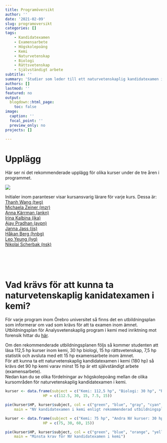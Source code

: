 ```yaml
---
title: Programöversikt
author: ''
date: '2021-02-09'
slug: programoversikt
categories: []
tags:
    - Kandidatexamen
    - Examensarbete
    - Högskolepoäng
    - Kemi
    - Naturvetenskap
    - Biologi
    - Rättsvetenskap
    - Självständigt arbete
subtitle: ''
summary: 'Studier som leder till ett naturvetenskaplig kandidatexamen i kemi'
authors: []
lastmod: ''
featured: no
output:
  blogdown::html_page:
    toc: false
image:
  caption: ''
  focal_point: ''
  preview_only: no
projects: []

---
```






# Upplägg
Här ser ni det rekommenderade upplägg för olika kurser under de tre åren i programmet. 

![](programoversikt.png)

Initialer inom paranteser visar kursansvarig lärare för varje kurs. Dessa är:  
[Thanh Wang (twg)](https://www.oru.se/personal/thanh_wang)  
[Michaela Zeiner (mzr)](https://www.oru.se/personal/michaela_zeiner)  
[Anna Kärrman (ankn)](https://www.oru.se/personal/anna_karrman)  
[Irina Kalbina (ika)](https://www.oru.se/personal/irina_kalbina)  
[Ajay Pradhan (aypn)](https://www.oru.se/personal/ajay_pradhan)  
[Janna Jass (jjs)](https://www.oru.se/personal/jana_jass)  
[Håkan Berg (hnbg)](https://www.oru.se/personal/hakan_berg)  
[Leo Yeung (lyg)](https://www.oru.se/personal/leo_yeung)  
[Nikolai Scherbak (nsk)](https://www.oru.se/personal/nikolai_scherbak)  

<br><br><br>

# Vad krävs för att kunna ta naturvetenskaplig kanidatexamen i kemi?

För varje program inom Örebro universitet så finns det en utbildningsplan som informerar om vad som krävs för att ta examen inom ämnet. Utbildningsplan för Analysvetenskaplig program i kemi med inriktning mot forensik hittar du [här](https://api.oru.se/oruapi/v1/utbildningsinformation/utbildning/NAK1K?typ=program&accept=html&revision=2.000&termin=20212&sprak=sv).  

Om den rekommenderade utbildningsplanen följs så kommer studenten att läsa 112,5 hp kurser inom kemi, 30 hp biologi, 15 hp rättsvetenskap, 7,5 hp statistik och avsluta med ett 15 hp examensarbete inom ämnet.  
För att kunna ta ett naturvetenskaplig kandidatexamen i kemi (180 hp) så krävs det 90 hp kemi varav minst 15 hp är ett självständigt arbete (examensarbete).  
Nedan kan du se olika fördelningar av högskolepoäng mellan de olika kursområden för naturvetenskaplig kandidatexamen i kemi. 
  
  
<!-- Divide into columns using Bootstrap from: https://holtzy.github.io/Pimp-my-rmd/ -->
<div class = "row">
  
<div class = "col-md-6">

```r

kurser <- data.frame(subject = c("Kemi: 112,5 hp", "Biologi: 30 hp", "Rättsvetenskap: 15 hp", "Statistik: 7,5 hp", "Examensarbete kemi: 15 hp"),
                 HP = c(112.5, 30, 15, 7.5, 15))

pie(kurser$HP, kurser$subject, col = c("green", "blue", "gray", "cyan", "yellow"),
    main = "NV kandidatexamen i kemi enligt rekommenderad utbildningsplan")

```

</div>

<div class = "col-md-6">


```r

kurser <- data.frame(subject = c("Kemi: 75 hp", "Andra NV kurser: 30 hp", "Övriga: 60 hp", "Examensarbete kemi: 15 hp"),
                 HP = c(75, 30, 60, 15))

pie(kurser$HP, kurser$subject, col = c("green", "blue", "orange", "yellow"),
    main = "Minsta krav för NV kandidatexamen i kemi")

```

</div>
</div>






